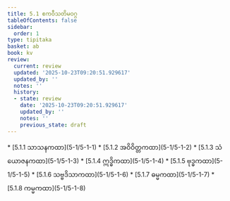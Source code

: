 ```yaml
---
title: 5.1 ဧကဝီသတိမဝဂ္ဂ
tableOfContents: false
sidebar:
  order: 1
type: tipitaka
basket: ab
book: kv
review:
  current: review
  updated: '2025-10-23T09:20:51.929617'
  updated_by: ''
  notes: ''
  history:
  - state: review
    date: '2025-10-23T09:20:51.929617'
    updated_by: ''
    notes: ''
    previous_state: draft
---
```



<ReviewStatus review={frontmatter.review} showDetails={true} />

<HypothesisAnnotation frontmatter={frontmatter} />

<DynamicBreadcrumb />



<TableOfContents book="kv" section="5.1">
* [5.1.1 သာသနကထာ](5-1/5-1-1)
* [5.1.2 အဝိဝိတ္တကထာ](5-1/5-1-2)
* [5.1.3 သံယောဇနကထာ](5-1/5-1-3)
* [5.1.4 ဣဒ္ဓိကထာ](5-1/5-1-4)
* [5.1.5 ဗုဒ္ဓကထာ](5-1/5-1-5)
* [5.1.6 သဗ္ဗဒိသာကထာ](5-1/5-1-6)
* [5.1.7 ဓမ္မကထာ](5-1/5-1-7)
* [5.1.8 ကမ္မကထာ](5-1/5-1-8)
</TableOfContents>